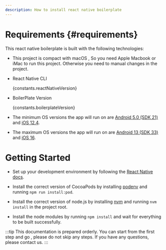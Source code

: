 ```yaml
---
description: How to install react native boilerplate
---
```



# Requirements {#requirements}

This react native boilerplate is built with the following technologies:

- This project is compact with macOS , So you need Apple Macbook or iMac to run this project. Otherwise you need to manual changes in the project.

- React Native CLI

  <span>{constants.reactNativeVersion}</span>

- BoilerPlate Version

  <span>{constants.boilerplateVersion}</span>

- The minimum OS versions the app will run on are
  [Android 5.0 (SDK 21)](https://developer.android.com/studio/releases/platforms#5.0)
  and
  [iOS 12.4](https://developer.apple.com/documentation/ios-ipados-release-notes/ios-12_4-release-notes).
- The maximum OS versions the app will run on are
  [Android 13 (SDK 33)](https://developer.android.com/about/versions/13) and
  [iOS 16](https://developer.apple.com/ios/).

# Getting Started

- Set up your development environment by following the
  [React Native docs](https://reactnative.dev/docs/environment-setup).

- Install the correct version of CocoaPods by installing
  [podenv](https://github.com/kylef-archive/podenv) and running
  `npm run install:pod`.

- Install the correct version of node.js by installing
  [nvm](https://github.com/creationix/nvm) and running `nvm install` in the
  project root.

- Install the node modules by running `npm install` and wait for everything to
  be built successfully.

:::tip
This documentation is prepared orderly. You can start from the first step and go , please do not skip any steps. If you have any questions, please contact us.
:::

